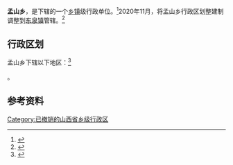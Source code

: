 {{中国乡级行政区
|景观照片文件名 = 
|景观照片描述 = 
|汉语拼音 = 
|其他语言 = 
|其他语言名称 = 
|旧称 = 
|地名出处 = 
|位置图文件名 = 
|位置图描述 = 
|自定义图片= 
|建置时间 = 
|政府驻地 = 
|毗邻 = 
|总面积 = 
|总人口 = 
|总人口年份 = 
|户籍人口 = 
|户籍人口年份 = 
|常住人口 = 
|常住人口年份 = 
|人口密度 = 
|GDP = 
|GDP年份 = 
|邮政编码 = 
|电话区号 = 354
|官方网站 = 
|网站名称 = 
|14/07/28/204/000}}

'''孟山乡'''，是{{PRC admin/fullname|14/07/28/204/000|3}}下辖的一个[[乡镇|乡镇]]级行政单位。<ref>{{PRC admin/ref sgc|{{PRC admin/parent|14/07/28/204/000}}}}</ref>2020年11月，将孟山乡行政区划整建制调整到[[东泉镇_(平遥县)|东泉镇]]管辖。<ref>{{cite web |title=平遥县：孟山乡行政区划整建制调整到东泉镇 |url=https://www.axunxun.com/xinwen/content.php?id=1805 |website=中国行政区划网}}</ref>

== 行政区划 ==

孟山乡下辖以下地区：<ref>{{PRC admin/ref sgc|14/07/28/204/000}}</ref>

{{PRC admin/children|14/07/28/204/000}}。

== 参考资料 ==

{{reflist}}

{{行政区划小作品}}
{{PRC admin/navcat|14/07/28/204/000}}

[[Category:已撤销的山西省乡级行政区|Category:已撤销的山西省乡级行政区]]